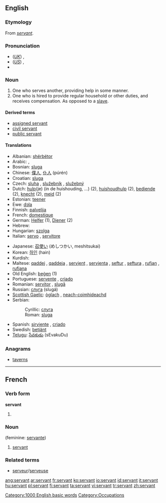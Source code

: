 {{wikipedia|dab=servant (disambiguation)|servant}}
==English==

{{rank|prove|engaged|America|993|servant|doctor|Michael|fee}}

===Etymology===
From {{OF.}} ''[[#French|servant]]''.

===Pronunciation===
*(''[[Received Pronunciation|UK]]'') {{IPA|/ˈsɜːvənt/}}, {{SAMPA|/"s3:v@nt/}}
*(''[[General American|US]]'') {{IPA|/ˈsɝvənt/}}, {{SAMPA|/"s3`v@nt/}}
*{{audio|en-us-servant.ogg|Audio (US)}}

===Noun===
{{wikipedia}}
{{en-noun}}

# One who serves another, providing help in some manner.
# One who is hired to provide regular household or other duties, and receives compensation.  As opposed to a [[slave]].

====Derived terms====
*[[assigned servant]]
*[[civil servant]]
*[[public servant]]

====Translations====
{{top}}
*Albanian: [[shërbëtor]] {{m}}
*Arabic: {{ARchar|[[خادم]]}} {{IPAchar|(χádim)}} {{m}}, {{ARchar|[[خادمة]]}} {{IPAchar|(χádima)}} {{f}}
*Bosnian: [[sluga]] {{f}}
*Chinese: [[僕人]], [[仆人]] (púrén)
*Croatian: [[sluga]] {{f}}
*Czech: [[sluha]] {{m}}, [[služebník]] {{m}}, [[služebný]] {{m}}
*Dutch: [[hulp]](je) (in de huishouding, ...) (2), [[huishoudhulp]] (2), [[bediende]] (2), [[knecht]] {{m}} (2), [[meid]] {{f}} (2)
*Estonian: [[teener]]
*Ewe: [[dɔla]]
*Finnish: [[palvelija]]
*French: [[domestique]]
*German: [[Helfer]] {{m}} (1), [[Diener]] {{m}} (2)
*Hebrew: {{he-translation|עבד|eved}}
*Hungarian: [[szolga]]
*Italian: [[servo]] {{m}}, [[servitore]] {{mf}}
{{mid}}
*Japanese: [[召使い]] (めしつかい, meshitsukai)
*Korean: [[하인]] (hain)
*Kurdish: {{KUchar|[[به‌رده‌ست]]}}
*Maltese: [[qaddej]] {{m}}, [[qaddeja]] {{f}}, [[servjent]] {{m}}, [[servjenta]] {{f}}, [[seftur]] {{m}}, [[seftura]] {{f}}, [[rufjan]] {{m}}, [[rufjana]] {{f}}
*Old English: [[þegen|þeġen]] (1)
*Portuguese: [[servente]] {{mf}}, [[criado]] {{m}}
*Romanian: [[servitor]] {{m}}, [[slugă]] {{m}}
*Russian: [[слуга]] (slugá) {{mf}}
*[[Scottish Gaelic]]: [[òglach]] {{m}}, [[neach-coimhideachd]] {{m}}
*Serbian:
*:Cyrillic: [[слуга#Serbian|слуга]] {{f}}
*:Roman: [[sluga#Serbian|sluga]] {{f}}
*Spanish: [[sirviente]] {{mf}}, [[criado]] {{m}}
*Swedish: [[betjänt]]
*[[Telugu]]: [[సేవకుడు]] (sEvakuDu)
{{bottom}}

===Anagrams===
*[[taverns]]

[[Category:1000 English basic words]]
[[Category:Occupations]]

----

==French==

===Verb form===
'''servant'''

# {{present participle of|servir|lang=French}}

===Noun===
{{fr-noun|m}} (feminine: [[servante]])

# [[#Noun|servant]]

===Related terms===
*[[serveur]]/[[serveuse]]

[[ang:servant]]
[[ar:servant]]
[[fr:servant]]
[[ko:servant]]
[[io:servant]]
[[id:servant]]
[[it:servant]]
[[hu:servant]]
[[pl:servant]]
[[fi:servant]]
[[ta:servant]]
[[vi:servant]]
[[tr:servant]]
[[zh:servant]]